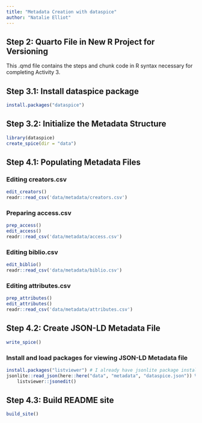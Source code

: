 ```yaml
---
title: "Metadata Creation with dataspice"
author: "Natalie Elliot"
---
```


## Step 2: Quarto File in New R Project for Versioning

This .qmd file contains the steps and chunk code in R syntax necessary for completing Activity 3.

## Step 3.1: Install dataspice package

```r
install.packages("dataspice")
```

## Step 3.2: Initialize the Metadata Structure

```r
library(dataspice)
create_spice(dir = "data")
```

## Step 4.1: Populating Metadata Files

### Editing creators.csv

```r
edit_creators()
readr::read_csv('data/metadata/creators.csv')
```

### Preparing access.csv

```r
prep_access()
edit_access()
readr::read_csv('data/metadata/access.csv')
```

### Editing biblio.csv

```r
edit_biblio()
readr::read_csv('data/metadata/biblio.csv')
```

### Editing attributes.csv

```r
prep_attributes()
edit_attributes()
readr::read_csv('data/metadata/attributes.csv')
```

## Step 4.2: Create JSON-LD Metadata File

```r
write_spice()
```

### Install and load packages for viewing JSON-LD Metadata file

```r
install.packages("listviewer") # I already have jsonlite package installed
jsonlite::read_json(here::here("data", "metadata", "dataspice.json")) %>% 
    listviewer::jsonedit()
```

## Step 4.3: Build README site

```r
build_site()
```
